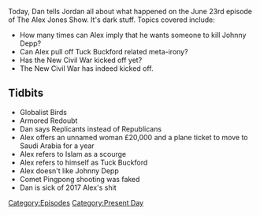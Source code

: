 {{DEFAULTSORT:
    #_EPISODE_0058:June 23, 2017
}}{{Episode
    | title           = June 23, 2017
    | caption         = [https://knowledgefight.libsyn.com/knowledge-fight-june-23-2017 Listen to this episode on Libsyn]
    | episodeNumber   = 58
    | length          = 01:56:58
    | airDate         = June 28, 2017
    | coverageDate    = June 23, 2017
    | episodeType     = [[:Category:Present Day|Present Day]]
    | appearance      = [[Tuck Buckford]], [[Johnny Depp]]
    | beverage        = Organic Chia Blackberry Hibiscus Juice
    | previousEpisode = [[57: August 12-16, 2015]]
    | nextEpisode     = [[59: August 17-18, 2015]]
}}

{{Stub}}

Today, Dan tells Jordan all about what happened on the June 23rd episode of The Alex Jones Show. It's dark stuff. Topics covered include:

*How many times can Alex imply that he wants someone to kill Johnny Depp?
*Can Alex pull off Tuck Buckford related meta-irony?
*Has the New Civil War kicked off yet?
*The New Civil War has indeed kicked off.

==Tidbits==

*Globalist Birds
*Armored Redoubt
*Dan says Replicants instead of Republicans
*Alex offers an unnamed woman £20,000 and a plane ticket to move to Saudi Arabia for a year
*Alex refers to Islam as a scourge
*Alex refers to himself as Tuck Buckford
*Alex doesn't like Johnny Depp
*Comet Pingpong shooting was faked
*Dan is sick of 2017 Alex's shit

[[Category:Episodes]]
[[Category:Present Day]]
